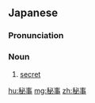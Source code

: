 ==Japanese==
{{ja-kanjitab|ひ|じ|yomi=on}}

===Pronunciation===
{{ja-pron|ひじ|y=on}}

===Noun===
{{ja-noun|ひじ}}

# [[secret]]

[[hu:秘事]]
[[mg:秘事]]
[[zh:秘事]]
